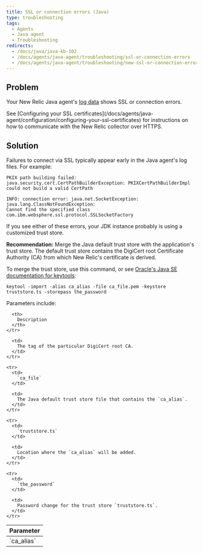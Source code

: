 ```yaml
---
title: SSL or connection errors (Java)
type: troubleshooting
tags:
  - Agents
  - Java agent
  - Troubleshooting
redirects:
  - /docs/java/java-kb-102
  - /docs/agents/java-agent/troubleshooting/ssl-or-connection-errors
  - /docs/agents/java-agent/troubleshooting/new-ssl-or-connection-errors-java
---
```


## Problem

Your New Relic Java agent's [log data](/docs/agents/java-agent/troubleshooting/generate-debug-logs-troubleshooting-java) shows SSL or connection errors.

<Callout variant="tip">
  See [Configuring your SSL certificates](/docs/agents/java-agent/configuration/configuring-your-ssl-certificates) for instructions on how to communicate with the New Relic collector over HTTPS.
</Callout>

## Solution

Failures to connect via SSL typically appear early in the Java agent's log files. For example:

```
PKIX path building failed: java.security.cert.CertPathBuilderException: PKIXCertPathBuilderImpl could not build a valid CertPath
```

```
INFO: connection error: java.net.SocketException: java.lang.ClassNotFoundException: 
Cannot find the specified class com.ibm.websphere.ssl.protocol.SSLSocketFactory
```

If you see either of these errors, your JDK instance probably is using a customized trust store.

**Recommendation:** Merge the Java default trust store with the application's trust store. The default trust store contains the DigiCert root Certificate Authority (CA) from which New Relic's certificate is derived.

To merge the trust store, use this command, or see [Oracle's Java SE documentation for keytools](https://docs.oracle.com/javase/6/docs/technotes/tools/solaris/keytool.html):

```
keytool -import -alias ca_alias -file ca_file.pem -keystore truststore.ts -storepass the_password
```

Parameters include:

<table>
  <thead>
    <tr>
      <th>
        Parameter
      </th>

      <th>
        Description
      </th>
    </tr>
  </thead>

  <tbody>
    <tr>
      <td>
        `ca_alias`
      </td>

      <td>
        The tag of the particular DigiCert root CA.
      </td>
    </tr>

    <tr>
      <td>
        `ca_file`
      </td>

      <td>
        The Java default trust store file that contains the `ca_alias`.
      </td>
    </tr>

    <tr>
      <td>
        `truststore.ts`
      </td>

      <td>
        Location where the `ca_alias` will be added.
      </td>
    </tr>

    <tr>
      <td>
        `the_password`
      </td>

      <td>
        Password change for the trust store `truststore.ts`.
      </td>
    </tr>
  </tbody>
</table>
